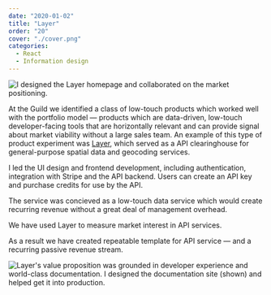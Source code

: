```yaml
---
date: "2020-01-02"
title: "Layer"
order: "20"
cover: "./cover.png"
categories:
  - React
  - Information design
---
```


![I designed the Layer homepage and collaborated on the market positioning.](cover.png)

At the Guild we identified a class of low-touch products which worked well with the portfolio model — products which are data-driven, low-touch developer-facing tools that are horizontally relevant and can provide signal about market viability without a large sales team. An example of this type of product experiment was [Layer](/layer), which served as a API clearinghouse for general-purpose spatial data and geocoding services.

I led the UI design and frontend development, including authentication, integration with Stripe and the API backend. Users can create an API key and purchase credits for use by the API. 

The service was concieved as a low-touch data service which would create recurring revenue without a great deal of management overhead.

We have used Layer to measure market interest in API services. 

As a result we have created repeatable template for API service — and a recurring passive revenue stream.

![Layer's value proposition was grounded in developer experience and world-class documentation. I designed the documentation site (shown) and helped get it into production.](layer2.png)
